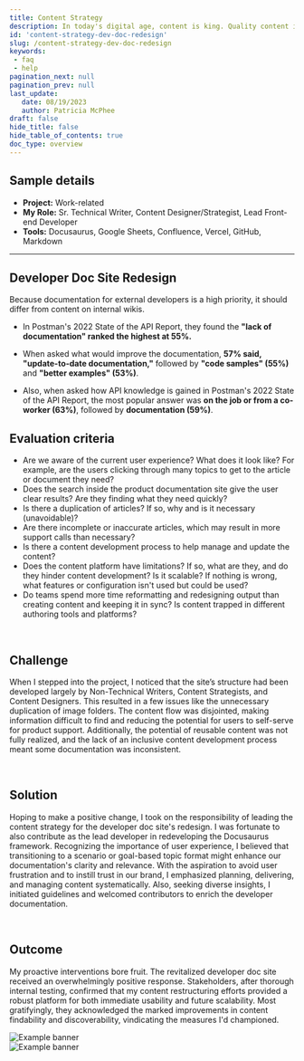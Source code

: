 ```yaml
---
title: Content Strategy
description: In today's digital age, content is king. Quality content is crucial for establishing a brand's authority and for remaining competitive. 
id: 'content-strategy-dev-doc-redesign'
slug: /content-strategy-dev-doc-redesign
keywords: 
 - faq
 - help
pagination_next: null
pagination_prev: null
last_update: 
   date: 08/19/2023
   author: Patricia McPhee
draft: false
hide_title: false
hide_table_of_contents: true
doc_type: overview
---
```



<h2>Sample details</h2>

- **Project:** Work-related
- **My Role:** Sr. Technical Writer, Content Designer/Strategist, Lead Front-end Developer
- **Tools:** Docusaurus, Google Sheets, Confluence, Vercel, GitHub, Markdown

<hr />



## Developer Doc Site Redesign

Because documentation for external developers is a high priority, it should differ from content on internal wikis.

- In Postman's 2022 State of the API Report, they found the **"lack of documentation" ranked the highest at 55%.**

- When asked what would improve the documentation, **57% said, "update-to-date documentation,"** followed by **"code samples" (55%)** and **"better examples" (53%)**.

- Also, when asked how API knowledge is gained in Postman's 2022 State of the API Report, the most popular answer was **on the job or from a co-worker (63%)**, followed by **documentation (59%)**.

## Evaluation criteria
- Are we aware of the current user experience? What does it look like? For example, are the users clicking through many topics to get to the article or document they need?
- Does the search inside the product documentation site give the user clear results? Are they finding what they need quickly?
- Is there a duplication of articles? If so, why and is it necessary (unavoidable)?
- Are there incomplete or inaccurate articles, which may result in more support calls than necessary?
- Is there a content development process to help manage and update the content?
- Does the content platform have limitations? If so, what are they, and do they hinder content development? Is it scalable? If nothing is wrong, what features or configuration isn't used but could be used?
- Do teams spend more time reformatting and redesigning output than creating content and keeping it in sync? Is content trapped in different authoring tools and platforms?



<br />
<div class="container">
  <div class="row">
    <div class="col col--7">
      <div class="col-demo"><h2>Challenge</h2>
      <p>When I stepped into the project, I noticed that the site’s structure had been developed largely by Non-Technical Writers, Content Strategists, and Content Designers. This resulted in a few issues like the unnecessary duplication of image folders. The content flow was disjointed, making information difficult to find and reducing the potential for users to self-serve for product support. Additionally, the potential of reusable content was not fully realized, and the lack of an inclusive content development process meant some documentation was inconsistent.</p>
      <br />
      <h2>Solution</h2>
      <p>Hoping to make a positive change, I took on the responsibility of leading the content strategy for the developer doc site's redesign. I was fortunate to also contribute as the lead developer in redeveloping the Docusaurus framework. Recognizing the importance of user experience, I believed that transitioning to a scenario or goal-based topic format might enhance our documentation's clarity and relevance. With the aspiration to avoid user frustration and to instill trust in our brand, I emphasized planning, delivering, and managing content systematically. Also, seeking diverse insights, I initiated guidelines and welcomed contributors to enrich the developer documentation.</p>
      <br />
      <h2>Outcome</h2>
      <p>My proactive interventions bore fruit. The revitalized developer doc site received an overwhelmingly positive response. Stakeholders, after thorough internal testing, confirmed that my content restructuring efforts provided a robust platform for both immediate usability and future scalability. Most gratifyingly, they acknowledged the marked improvements in content findability and discoverability, vindicating the measures I'd championed.</p>
      </div>
    </div>
    <div class="col col--4 col--offset-1">
      <div class="col-demo"><img src={OldDevDoc} id="diagrams" alt="Example banner" /><br /><img src={NewDevDoc} id="diagrams" alt="Example banner" /></div>
    </div>
  </div>
</div>